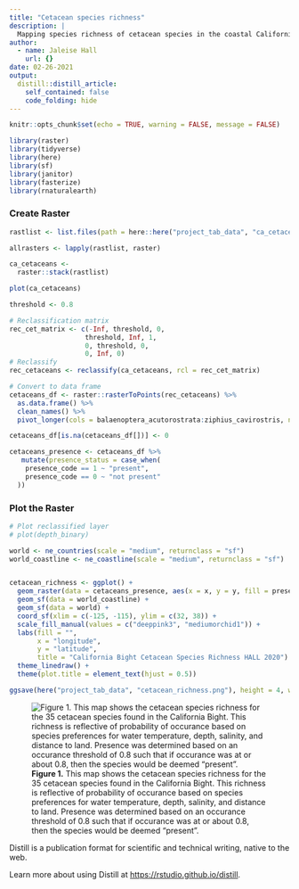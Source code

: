 ```yaml
---
title: "Cetacean species richness"
description: |
  Mapping species richness of cetacean species in the coastal California area, California Bight.
author:
  - name: Jaleise Hall
    url: {}
date: 02-26-2021
output:
  distill::distill_article:
    self_contained: false
    code_folding: hide
---
```



```r
knitr::opts_chunk$set(echo = TRUE, warning = FALSE, message = FALSE)

library(raster)
library(tidyverse)
library(here)
library(sf)
library(janitor)
library(fasterize)
library(rnaturalearth)
```

### Create Raster

```r

rastlist <- list.files(path = here::here("project_tab_data", "ca_cetaceans"), full.names=TRUE)

allrasters <- lapply(rastlist, raster)

ca_cetaceans <- 
  raster::stack(rastlist)

plot(ca_cetaceans)

threshold <- 0.8

# Reclassification matrix 
rec_cet_matrix <- c(-Inf, threshold, 0,
                   threshold, Inf, 1,
                   0, threshold, 0,
                   0, Inf, 0)
# Reclassify 
rec_cetaceans <- reclassify(ca_cetaceans, rcl = rec_cet_matrix)

# Convert to data frame
cetaceans_df <- raster::rasterToPoints(rec_cetaceans) %>%
  as.data.frame() %>% 
  clean_names() %>% 
  pivot_longer(cols = balaenoptera_acutorostrata:ziphius_cavirostris, names_to = "species", values_to = "presence_code")

cetaceans_df[is.na(cetaceans_df[])] <- 0

cetaceans_presence <- cetaceans_df %>% 
   mutate(presence_status = case_when(
    presence_code == 1 ~ "present",
    presence_code == 0 ~ "not present"
  ))

```

### Plot the Raster

```r

# Plot reclassified layer
# plot(depth_binary)

world <- ne_countries(scale = "medium", returnclass = "sf")
world_coastline <- ne_coastline(scale = "medium", returnclass = "sf")


cetacean_richness <- ggplot() +
  geom_raster(data = cetaceans_presence, aes(x = x, y = y, fill = presence_status)) +
  geom_sf(data = world_coastline) +
  geom_sf(data = world) +
  coord_sf(xlim = c(-125, -115), ylim = c(32, 38)) +
  scale_fill_manual(values = c("deeppink3", "mediumorchid1")) +
  labs(fill = "",
       x = "longitude",
       y = "latitude", 
       title = "California Bight Cetacean Species Richness HALL 2020") +
  theme_linedraw() +
  theme(plot.title = element_text(hjust = 0.5))

ggsave(here("project_tab_data", "cetacean_richness.png"), height = 4, width = 6)

```


![**Figure 1.** This map shows the cetacean species richness for the 35 cetacean species found in the California Bight. This richness is reflective of probability of occurance based on species preferences for water temperature, depth, salinity, and distance to land. Presence was determined based on an occurance threshold of 0.8 such that if occurance was at or about 0.8, then the species would be deemed "present".](cetacean_richness.png)

Distill is a publication format for scientific and technical writing, native to the web.

Learn more about using Distill at <https://rstudio.github.io/distill>.


